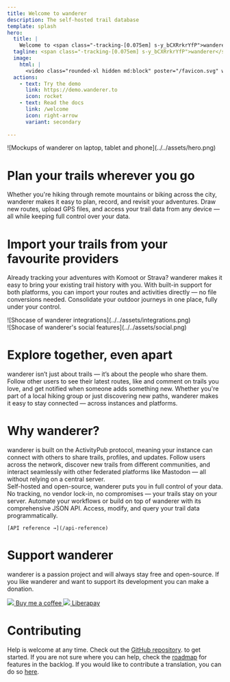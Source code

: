 ```yaml
---
title: Welcome to wanderer
description: The self-hosted trail database
template: splash
hero:
  title: |
    Welcome to <span class="-tracking-[0.075em] s-y_bCXRrkrYfP">wanderer</span>
  tagline: <span class="-tracking-[0.075em] s-y_bCXRrkrYfP">wanderer</span> is a decentralized, self-hosted trail database. You can upload your recorded GPS tracks or create new ones and add various metadata to build an easily searchable catalogue.
  image:
    html: |
      <video class="rounded-xl hidden md:block" poster="/favicon.svg" width="100%" src="/trailer.mp4" controls autoplay />
  actions:
    - text: Try the demo
      link: https://demo.wanderer.to
      icon: rocket
    - text: Read the docs
      link: /welcome
      icon: right-arrow
      variant: secondary
    
---
```



<div class="grid grid-cols-1 md:grid-cols-2 gap-16">
  <div>
    ![Mockups of wanderer on laptop, tablet and phone](../../assets/hero.png)
  </div>
  <div>
    <h1>Plan your trails wherever you go</h1>
    <p>
      Whether you're hiking through remote mountains or biking across the city, <span class="-tracking-[0.075em] s-y_bCXRrkrYfP">wanderer</span> makes it easy to plan, record, and revisit your adventures. Draw new routes, upload GPS files, and access your trail data from any device — all while keeping full control over your data.
    </p>
  </div>
  <div>
    <h1>Import your trails from your favourite providers</h1>
    <p>
      Already tracking your adventures with Komoot or Strava? <span class="-tracking-[0.075em] s-y_bCXRrkrYfP">wanderer</span> makes it easy to bring your existing trail history with you. With built-in support for both platforms, you can import your routes and activities directly — no file conversions needed. Consolidate your outdoor journeys in one place, fully under your control.
    </p>
  </div>
  <div>
    ![Shocase of wanderer integrations](../../assets/integrations.png)
  </div>
  <div>
    ![Shocase of wanderer's social features](../../assets/social.png)
  </div>
  <div>
    <h1>Explore together, even apart</h1>
    <p>
      <span class="-tracking-[0.075em] s-y_bCXRrkrYfP">wanderer</span> isn’t just about trails — it’s about the people who share them. Follow other users to see their latest routes, like and comment on trails you love, and get notified when someone adds something new. Whether you're part of a local hiking group or just discovering new paths, <span class="-tracking-[0.075em] s-y_bCXRrkrYfP">wanderer</span> makes it easy to stay connected — across instances and platforms.
    </p>
  </div>

</div>

# Why wanderer?

<div class="grid grid-cols-1 md:grid-cols-3 gap-4">
  <div class="mt-4">
    <Card class="mt-4" title="Decentralized" icon="random">
        <span class="-tracking-[0.075em] s-y_bCXRrkrYfP">wanderer</span> is built on the ActivityPub protocol, meaning your instance can connect with others to share trails, profiles, and updates. Follow users across the network, discover new trails from different communities, and interact seamlessly with other federated platforms like Mastodon — all without relying on a central server.  
    </Card>
  </div>
  <Card title="Privacy-first, always" icon="approve-check">
    Self-hosted and open-source, <span class="-tracking-[0.075em] s-y_bCXRrkrYfP">wanderer</span> puts you in full control of your data. No tracking, no vendor lock-in, no compromises — your trails stay on your server.
  </Card>
  <Card title="Full-featured API" icon="seti:json">
    Automate your workflows or build on top of <span class="-tracking-[0.075em] s-y_bCXRrkrYfP">wanderer</span> with its comprehensive JSON API. Access, modify, and query your trail data programmatically.

    [API reference →](/api-reference)
  </Card>
</div>


# Support <span class="-tracking-[0.075em] s-y_bCXRrkrYfP">wanderer</span>

<span class="-tracking-[0.075em] s-y_bCXRrkrYfP">wanderer</span> is a passion project and will always stay free and open-source. If you like <span class="-tracking-[0.075em] s-y_bCXRrkrYfP">wanderer</span> and want to support its development you can make a donation.

<div class="flex items-center justify-center gap-x-8">
  <a class="p-4 text-white rounded-full flex  items-center" style="background: var(--sl-color-text-accent)" href="https://buymeacoffee.com/wanderertrails"> 
    <img class="mt-0 mr-2 h-8" src="https://github.githubassets.com/assets/buy_me_a_coffee-63ed78263f6e.svg" />
    <span class="font-bold">Buy me a coffee</span>
  </a>
  <a class="p-4 text-white rounded-full flex items-center" style="background: var(--sl-color-text-accent)" href="https://liberapay.com/wanderer"> 
    <img class="mt-0 mr-2 h-8" src="https://github.githubassets.com/assets/liberapay-48108ded7267.svg" />    
    <span class="font-bold">Liberapay</span>
  </a>
</div>

# Contributing
Help is welcome at any time. Check out the [GitHub repository](https://github.com/Flomp/wanderer). to get started. If you are not sure where you can help, check the [roadmap](https://github.com/users/Flomp/projects/2) for features in the backlog. If you would like to contribute a translation, you can do so [here](https://crowdin.com/project/wanderer).
